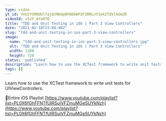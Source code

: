 ```yaml
---
type: video
yt_id: VVU2YVRMdUlfajQtMHdpRFN6bWFQY3RRLnY1ekZfQVlhUmZR
videoId: v5zF_AYaRfQ
title: "TDD and Unit Testing in iOS | Part 3 View Controllers"
date: "2021-02-18T23:08:48Z"
slug: "tdd-and-unit-testing-in-ios-part-3-view-controllers"
image: 
  name: "tdd-and-unit-testing-in-ios-part-3-view-controllers.jpg"
  alt: "TDD and Unit Testing in iOS | Part 3 View Controllers"
  width: 1280
  height: 720
status: 'published'
description: "Learn how to use the XCTest framework to write unit tests for UIViewControllers."
tags: []
---
```


Learn how to use the XCTest framework to write unit tests for UIViewControllers.


🔗Entire iOS Playlist 
[https://www.youtube.com/playlist?list=PL0X6fGhFFNTfUIRSuiVFZmuMGeSUYkNzh](https://www.youtube.com/playlist?list=PL0X6fGhFFNTfUIRSuiVFZmuMGeSUYkNzh)


